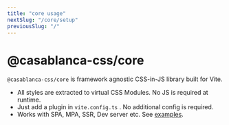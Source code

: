 ```yaml
---
title: "core usage"
nextSlug: "/core/setup"
previousSlug: "/"
---
```


# @casablanca-css/core

`@casablanca-css/core` is framework agnostic CSS-in-JS library built for Vite.

* All styles are extracted to virtual CSS Modules. No JS is required at runtime.
* Just add a plugin in `vite.config.ts` . No additional config is required.
* Works with SPA, MPA, SSR, Dev server etc. See [examples](https://github.com/tkamenoko/casablanca-css/tree/main/examples).

